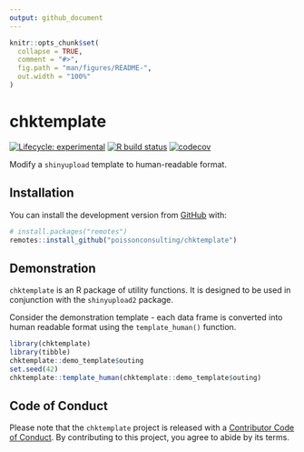 ```yaml
---
output: github_document
---
```


<!-- README.md is generated from README.Rmd. Please edit that file -->

```r
knitr::opts_chunk$set(
  collapse = TRUE,
  comment = "#>",
  fig.path = "man/figures/README-",
  out.width = "100%"
)
```

# chktemplate

<!-- badges: start -->
[![Lifecycle: experimental](https://img.shields.io/badge/lifecycle-experimental-orange.svg)](https://www.tidyverse.org/lifecycle/#experimental)
[![R build status](https://github.com/poissonconsulting/chktemplate/workflows/R-CMD-check/badge.svg)](https://github.com/poissonconsulting/chktemplate/actions)
[![codecov](https://codecov.io/gh/poissonconsulting/chktemplate/branch/master/graph/badge.svg?token=FR6YQNTZF3)](https://codecov.io/gh/poissonconsulting/chktemplate)
<!-- badges: end -->

Modify a `shinyupload` template to human-readable format.

## Installation

You can install the development version from [GitHub](https://github.com/poissonconsulting/chktemplate) with:

``` r
# install.packages("remotes")
remotes::install_github("poissonconsulting/chktemplate")
```

## Demonstration

`chktemplate` is an R package of utility functions. 
It is designed to be used in conjunction with the `shinyupload2` package.

Consider the demonstration template - each data frame is converted into human readable format using the 
`template_human()` function.

```r
library(chktemplate)
library(tibble)
chktemplate::demo_template$outing
set.seed(42)
chktemplate::template_human(chktemplate::demo_template$outing)
```

## Code of Conduct

Please note that the `chktemplate` project is released with a [Contributor Code of Conduct](https://contributor-covenant.org/version/2/0/CODE_OF_CONDUCT.html). 
By contributing to this project, you agree to abide by its terms.

